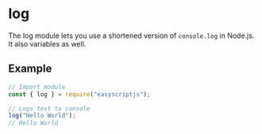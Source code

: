 # log
The log module lets you use a shortened version of `console.log` in Node.js. It also variables as well.

## Example

```js
// Import module
const { log } = require("easyscriptjs");

// Logs text to console
log("Hello World");
// Hello World
```
